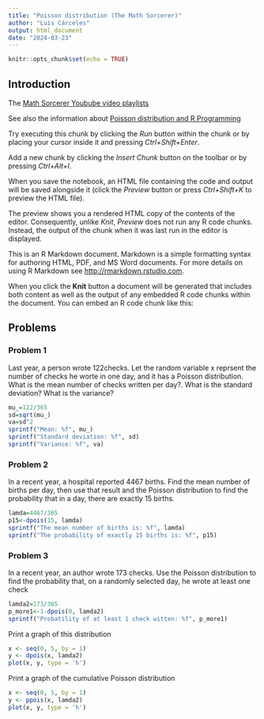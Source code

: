 ```yaml
---
title: "Poisson distribution (The Math Sorcerer)"
author: "Luis Cárceles"
output: html_document
date: "2024-03-23"
---
```


```r
knitr::opts_chunk$set(echo = TRUE)
```

## Introduction

The [Math Sorcerer Youbube video playlists](https://www.youtube.com/playlist?list=PLO1y6V1SXjjMDpDGVgU4YEFsLUjptpVDC)

See also the information about [Poisson distribution and R Programming](https://www.geeksforgeeks.org/poisson-functions-in-r-programming/)

Try executing this chunk by clicking the *Run* button within the chunk or by placing your cursor inside it and pressing *Ctrl+Shift+Enter*.

Add a new chunk by clicking the *Insert Chunk* button on the toolbar or by pressing *Ctrl+Alt+I*.

When you save the notebook, an HTML file containing the code and output will be saved alongside it (click the *Preview* button or press *Ctrl+Shift+K* to preview the HTML file).

The preview shows you a rendered HTML copy of the contents of the editor. Consequently, unlike *Knit*, *Preview* does not run any R code chunks. Instead, the output of the chunk when it was last run in the editor is displayed.

This is an R Markdown document. Markdown is a simple formatting syntax for authoring HTML, PDF, and MS Word documents. For more details on using R Markdown see <http://rmarkdown.rstudio.com>.

When you click the **Knit** button a document will be generated that includes both content as well as the output of any embedded R code chunks within the document. You can embed an R code chunk like this:

## Problems

### Problem 1

Last year, a person wrote 122checks. Let the random variable x reprsent the number of checks he worte in one day, and it has a Poisson distribution. What is the mean number of checks written per day?. What is the standard deviation? What is the variance?

```r
mu_=122/365
sd=sqrt(mu_)
va=sd^2
sprintf("Mean: %f", mu_)
sprintf("Standard deviation: %f", sd)
sprintf("Variance: %f", va)

```

### Problem 2

In a recent year, a hospital reported 4467 births. Find the mean number of births per day, then use that result and the Poisson distribution to find the probability that in a day, there are exactly 15 births.

```r
lamda=4467/365
p15<-dpois(15, lamda)
sprintf("The mean number of births is: %f", lamda)
sprintf("The probability of exactly 15 births is: %f", p15)

```

### Problem 3

In a recent year, an author wrote 173 checks. Use the Poisson distribution to find the probability that, on a randomly selected day, he wrote at least one check

```r
lamda2=173/365
p_more1<-1-dpois(0, lamda2)
sprintf("Probatility of at least 1 check witten: %f", p_more1)

```

Print a graph of this distribution

```r
x <- seq(0, 5, by = 1) 
y <- dpois(x, lamda2) 
plot(x, y, type = 'h') 

```

Print a graph of the cumulative Poisson distribution

```r
x <- seq(0, 5, by = 1) 
y <- ppois(x, lamda2) 
plot(x, y, type = 'h') 
```
